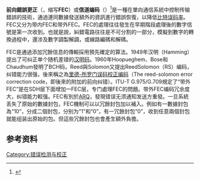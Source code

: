 
{{noteTA
|G1=IT
|G2=Communication
|1= zh-cn:數字;zh-tw:數位;
}}
'''前向錯誤更正'''（{{lang-en|'''forward error correction'''}}，缩写'''FEC'''）或'''信道编码'''（{{lang-en|'''channel coding'''}}）<ref>{{cite journal |author1=Charles Wang |author2=Dean Sklar |author3=Diana Johnson |title=Forward Error-Correction Coding |journal=Crosslink — The Aerospace Corporation magazine of advances in aerospace technology |publisher=The Aerospace Corporation |volume=3 |issue=1 |date=Winter 2001–2002 |doi= |url=http://www.aero.org/publications/crosslink/winter2002/04.html |quote=[http://www.aero.org/publications/crosslink/winter2002/04_sidebar1.html How Forward Error-Correcting Codes Work] |author= |access-date=2016-08-26 |archive-url=https://web.archive.org/web/20060419193356/http://www.aero.org/publications/crosslink/winter2002/04.html |archive-date=2006-04-19 |dead-url=yes }}</ref>是一種在單向通信系統中控制传输錯誤的技術，通過連同數據發送額外的資訊進行錯誤恢復，以降低[[比特误码率|比特误码率]]。FEC又分为带内FEC和带外FEC。FEC的處理往往發生在早期階段處理後的數字信號是第一次收到。也就是說，糾錯電路往往是不可分割的一部分，模擬到數字的轉換過程中，還涉及數字調製解調，或線路編碼和解碼。

FEC是通過添加冗餘信息的傳輸採用預先確定的算法。1949年汉明（Hamming）提出了可纠正单个随机差错的[[汉明码|汉明码]]。1960年Hoopueghem、Bose和Chaudhum發明了BCH码，Reed與Solomon又提出ReedSolomon（RS）编码，纠错能力很强，後來稱之為[[里德-所罗门码|里德-所罗门误码校正编码]]（The reed-solomon error correction code，即後來的附加的前向纠错）。ITU-T G.975/G.709規定了“带外FEC”是在SDH层下面增加一FEC层，专门處理FEC的問題。带外FEC编码冗余度大，纠错能力較强。FEC有別於[[ARQ|ARQ]]，發現错误无须通知发送方重發。一旦系統丢失了原始的數據封包，FEC機制可以以冗餘封包加以補入。例如有一數據封包為“10”，分成二個封包，分别为“1”和“0”，有一冗餘封包“0”，收到任意兩個封包就能组装出原始的包。但這些冗餘封包也會產生額外負擔。

== 参考资料 ==
{{reflist}}

{{计算机小作品}}
[[Category:错误检测与校正|Category:错误检测与校正]]